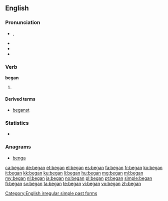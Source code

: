 ==English==

===Pronunciation===
* {{IPA|/bɪˈɡæn/}}, {{X-SAMPA|/bI"g{n/}}
* {{audio|en-us-began.ogg|Audio (US)}}
* {{rhymes|æn}}
* {{hyphenation|be|gan}}

===Verb===
'''began'''

# {{simple past of|begin}}

====Derived terms====
* [[beganst]]

===Statistics===
* {{rank|since|use|used|252|began|thy|less|till}}

===Anagrams===
* [[benga#English|benga]]

[[Category:English irregular simple past forms]]

[[ca:began]]
[[de:began]]
[[et:began]]
[[el:began]]
[[es:began]]
[[fa:began]]
[[fr:began]]
[[ko:began]]
[[it:began]]
[[kk:began]]
[[ku:began]]
[[li:began]]
[[hu:began]]
[[mg:began]]
[[ml:began]]
[[my:began]]
[[nl:began]]
[[ja:began]]
[[no:began]]
[[pl:began]]
[[pt:began]]
[[simple:began]]
[[fi:began]]
[[sv:began]]
[[ta:began]]
[[te:began]]
[[vi:began]]
[[vo:began]]
[[zh:began]]